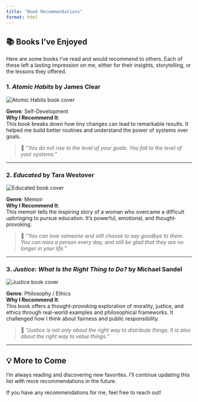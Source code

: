 ```yaml
---
title: "Book Recommendations"
format: html
---
```


## 📚 Books I've Enjoyed

Here are some books I’ve read and would recommend to others. Each of these left a lasting impression on me, either for their insights, storytelling, or the lessons they offered.

### 1. *Atomic Habits* by James Clear  
<img src="./images/atomic_habits.jpg" alt="Atomic Habits book cover" class="book-cover"/>

**Genre**: Self-Development  
**Why I Recommend It**:  
This book breaks down how tiny changes can lead to remarkable results. It helped me build better routines and understand the power of systems over goals.

> 💬 _"You do not rise to the level of your goals. You fall to the level of your systems."_

---

### 2. *Educated* by Tara Westover  
<img src="./images/educated.jpg" alt="Educated book cover" class="book-cover"/>

**Genre**: Memoir  
**Why I Recommend It**:  
This memoir tells the inspiring story of a woman who overcame a difficult upbringing to pursue education. It’s powerful, emotional, and thought-provoking.

> 💬 _"You can love someone and still choose to say goodbye to them. You can miss a person every day, and still be glad that they are no longer in your life."_

---

### 3. *Justice: What Is the Right Thing to Do?* by Michael Sandel

<img src="./images/justice.jpg" alt="Justice book cover" class="book-cover"/>

**Genre**: Philosophy / Ethics  
**Why I Recommend It**:  
This book offers a thought-provoking exploration of morality, justice, and ethics through real-world examples and philosophical frameworks. It challenged how I think about fairness and public responsibility.

> 💬 _"Justice is not only about the right way to distribute things. It is also about the right way to value things."_

---

## 💡 More to Come

I’m always reading and discovering new favorites. I’ll continue updating this list with more recommendations in the future.

If you have any recommendations for me, feel free to reach out!

